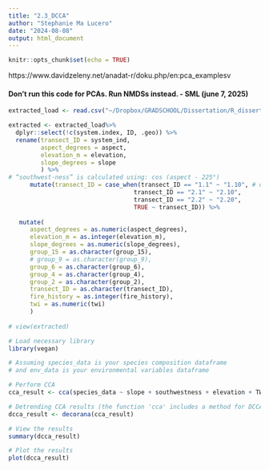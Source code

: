 ```yaml
---
title: "2.3_DCCA"
author: "Stephanie Ma Lucero"
date: "2024-08-08"
output: html_document
---
```


```r
knitr::opts_chunk$set(echo = TRUE)
```

https://www.davidzeleny.net/anadat-r/doku.php/en:pca_examplesv




#### Don't run this code for PCAs. Run NMDSs instead. - SML (june 7, 2025)

```r


extracted_load <- read.csv("~/Dropbox/GRADSCHOOL/Dissertation/R_dissertation/chaparraldegradation_2022/chaparraldegradation_2022/data/Extracted_Elevation_Slope_Aspect_Hillshade_20m.csv", header = TRUE, na.strings=c("","NA")) 

extracted <- extracted_load%>% 
  dplyr::select(!c(system.index, ID, .geo)) %>% 
  rename(transect_ID = system_ind, 
         aspect_degrees = aspect, 
         elevation_m = elevation, 
         slope_degrees = slope
         ) %>% 
# “southwest-ness” is calculated using: cos (aspect - 225°)
      mutate(transect_ID = case_when(transect_ID == "1.1" ~ "1.10", # old ~ new
                                   transect_ID == "2.1" ~ "2.10",
                                   transect_ID == "2.2" ~ "2.20",
                                   TRUE ~ transect_ID)) %>% 
  
   mutate(
      aspect_degrees = as.numeric(aspect_degrees),
      elevation_m = as.integer(elevation_m),
      slope_degrees = as.numeric(slope_degrees),
      group_15 = as.character(group_15),
      # group_9 = as.character(group_9),
      group_6 = as.character(group_6),
      group_4 = as.character(group_4),
      group_2 = as.character(group_2),
      transect_ID = as.character(transect_ID), 
      fire_history = as.integer(fire_history), 
      twi = as.numeric(twi)
      )
  
# view(extracted)

```

```r
# Load necessary library
library(vegan)

# Assuming species_data is your species composition dataframe
# and env_data is your environmental variables dataframe

# Perform CCA
cca_result <- cca(species_data ~ slope + southwestness + elevation + TWI + solar_radiation, data = varespec) 

# Detrending CCA results (the function 'cca' includes a method for DCCA)
dcca_result <- decorana(cca_result)

# View the results
summary(dcca_result)

# Plot the results
plot(dcca_result)


```